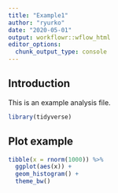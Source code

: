 ```yaml
---
title: "Example1"
author: "ryurko"
date: "2020-05-01"
output: workflowr::wflow_html
editor_options:
  chunk_output_type: console
---
```


## Introduction

This is an example analysis file.

```r
library(tidyverse)
```

## Plot example

```r
tibble(x = rnorm(1000)) %>%
  ggplot(aes(x)) +
  geom_histogram() +
  theme_bw()
```




